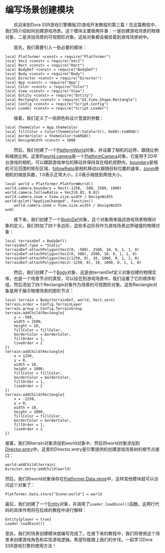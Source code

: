 
# 编写场景创建模块

&emsp;&emsp;欢迎来到Dora SSR游戏引擎横版2D游戏开发教程的第三篇！在这篇教程中，我们将介绍如何创建游戏场景。这个模块主要做两件事：一是创建游戏场景的物理对象，二是添加场景的可视图形对象。这些对象都会被挂载到游戏场景树中。

&emsp;&emsp;首先，我们需要引入一些必要的模块：

```tl title="Script/Scene.tl"
local Platformer <const> = require("Platformer")
local Vec2 <const> = require("Vec2")
local Rect <const> = require("Rect")
local BodyDef <const> = require("BodyDef")
local Body <const> = require("Body")
local Director <const> = require("Director")
local App <const> = require("App")
local Color <const> = require("Color")
local View <const> = require("View")
local Entity <const> = require("Entity")
local Rectangle <const> = require("UI.View.Shape.Rectangle")
local Config <const> = require("Script.Config")
local Loader <const> = require("Script.Loader")
```

&emsp;&emsp;接着，我们定义了一些颜色和设计宽度的参数：

```tl title="Script/Scene.tl"
local themeColor = App.themeColor
local fillColor = Color(themeColor:toColor3(), 0x66):toARGB()
local borderColor = themeColor:toARGB()
local DesignWidth <const> = 1000
```

&emsp;&emsp;然后，我们创建了一个[PlatformWorld](/docs/api/Class/Platformer/PlatformWorld)对象，并设置了相机的边界、跟随比例和缩放比例。这里的[world.camera](/docs/api/Class/Platformer/PlatformWorld#camera)是一个[PlatformCamera](/docs/api/Class/Platformer/PlatformCamera)对象，它是用于2D平台游戏的相机，可以跟踪游戏单位的移动并保持其在相机视野内。[boundary](/docs/api/Class/Platformer/PlatformCamera#boundary)是相机可见范围的矩形区域，[followRatio](/docs/api/Class/Platformer/PlatformCamera#followratio)是相机移动以跟随目标位置的速率，[zoom](/docs/api/Class/Platformer/PlatformCamera#zoom)是相机的缩放系数，1.0表示正常大小，2.0表示缩放到两倍大小。

```tl title="Script/Scene.tl"
local world = Platformer.PlatformWorld()
world.camera.boundary = Rect(-1250, -500, 2500, 1000)
world.camera.followRatio = Vec2(0.02, 0.02)
world.camera.zoom = View.size.width / DesignWidth
world:gslot("AppSizeChanged", function()
	world.camera.zoom = View.size.width / DesignWidth
end)
```

&emsp;&emsp;接下来，我们创建了一个[BodyDef](/docs/api/Class/BodyDef)对象，这个对象用来描述游戏场景物理对象的定义。我们附加了四个多边形，这些多边形将作为游戏场景边界碰撞的物理对象：

```tl title="Script/Scene.tl"
local terrainDef = BodyDef()
terrainDef.type = "Static"
terrainDef:attachPolygon(Vec2(0, -500), 2500, 10, 0, 1, 1, 0)
terrainDef:attachPolygon(Vec2(0, 500), 2500, 10, 0, 1, 1, 0)
terrainDef:attachPolygon(Vec2(1250, 0), 10, 1000, 0, 1, 1, 0)
terrainDef:attachPolygon(Vec2(-1250, 0), 10, 1000, 0, 1, 1, 0)
```

&emsp;&emsp;然后，我们创建了一个[Body](/docs/api/Class/Body)对象，这是由terrainDef定义对象创建的物理实体，也是一个场景节点的类型，可以挂在到游戏场景中。我们设置了它的顺序和组，然后添加了四个Rectangle对象作为场景的可视图形对象。这些Rectangle对象是用于展示物理场景的图形节点：

```tl title="Script/Scene.tl"
local terrain = Body(terrainDef, world, Vec2.zero)
terrain.order = Config.TerrainLayer
terrain.group = Config.TerrainGroup
terrain:addChild(Rectangle{
	y = -500,
	width = 2500,
	height = 10,
	fillColor = fillColor,
	borderColor = borderColor,
	fillOrder = 1,
	lineOrder = 2
})
terrain:addChild(Rectangle{
	x = 1250,
	y = 0,
	width = 10,
	height = 1000,
	fillColor = fillColor,
	borderColor = borderColor,
	fillOrder = 1,
	lineOrder = 2
})
terrain:addChild(Rectangle{
	x = -1250,
	y = 0,
	width = 10,
	height = 1000,
	fillColor = fillColor,
	borderColor = borderColor,
	fillOrder = 1,
	lineOrder = 2
})
```

接着，我们将terrain对象添加到world对象中，然后将world对象添加到[Director.entry](/docs/api/Class/Director#entry)中。这里的Director.entry是引擎提供的创建游戏场景树的根节点接口：

```tl title="Script/Scene.tl"
world:addChild(terrain)
Director.entry:addChild(world)
```

然后，我们将world对象保存在[Platformer.Data.store](/docs/api/Class/Platformer/Data#store)中，这样其他模块就可以访问这个对象了：

```tl title="Script/Scene.tl"
Platformer.Data.store["Scene:world"] = world
```

最后，我们创建了一个[Entity](/docs/api/Class/Entity)对象，并调用了`Loader.loadExcel()`函数。这两行代码的具体作用将在后续的教程中进行解释：

```tl title="Script/Scene.tl"
Entity{player = true}
Loader.loadExcel()
```

至此，我们的场景创建模块就编写完成了。在接下来的教程中，我们将使用这个场景来创建游戏角色和实现游戏逻辑。希望你能跟上我们的步伐，一起学习Dora SSR游戏引擎的使用方法！
